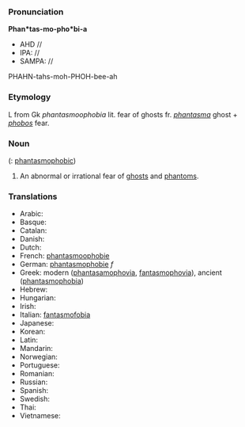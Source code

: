 ===Pronunciation===

'''Phan*tas-mo-pho*bi-a'''
*AHD //
*IPA: //
*SAMPA: //
PHAHN-tahs-moh-PHOH-bee-ah

===Etymology===

L from Gk ''phantasmoophobia'' lit. fear of ghosts fr. ''[[phantasma]]'' ghost + ''[[phobos]]'' fear.

===Noun===

(: [[phantasmophobic]])

#An abnormal or irrational fear of [[ghost]]s and [[phantom]]s.

===Translations===

*Arabic:
*Basque:
*Catalan:
*Danish:
*Dutch:
*French: [[phantasmoophobie]]
*German: [[phantasmophobie]] ''f''
*Greek: modern ([[phantasamophovia]], [[fantasmophovia]]), ancient ([[phantasmophobia]])
*Hebrew:
*Hungarian:
*Irish:
*Italian: [[fantasmofobia]]
*Japanese:
*Korean:
*Latin:
*Mandarin:
*Norwegian:
*Portuguese:
*Romanian:
*Russian:
*Spanish:
*Swedish:
*Thai:
*Vietnamese: